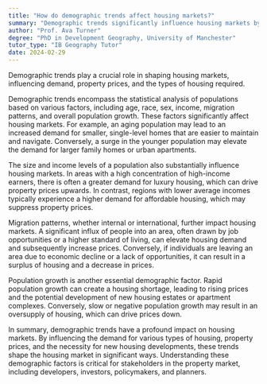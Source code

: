 ```yaml
---
title: "How do demographic trends affect housing markets?"
summary: "Demographic trends significantly influence housing markets by affecting demand, prices, and the types of housing needed."
author: "Prof. Ava Turner"
degree: "PhD in Development Geography, University of Manchester"
tutor_type: "IB Geography Tutor"
date: 2024-02-29
---
```


Demographic trends play a crucial role in shaping housing markets, influencing demand, property prices, and the types of housing required.

Demographic trends encompass the statistical analysis of populations based on various factors, including age, race, sex, income, migration patterns, and overall population growth. These factors significantly affect housing markets. For example, an aging population may lead to an increased demand for smaller, single-level homes that are easier to maintain and navigate. Conversely, a surge in the younger population may elevate the demand for larger family homes or urban apartments.

The size and income levels of a population also substantially influence housing markets. In areas with a high concentration of high-income earners, there is often a greater demand for luxury housing, which can drive property prices upwards. In contrast, regions with lower average incomes typically experience a higher demand for affordable housing, which may suppress property prices.

Migration patterns, whether internal or international, further impact housing markets. A significant influx of people into an area, often drawn by job opportunities or a higher standard of living, can elevate housing demand and subsequently increase prices. Conversely, if individuals are leaving an area due to economic decline or a lack of opportunities, it can result in a surplus of housing and a decrease in prices.

Population growth is another essential demographic factor. Rapid population growth can create a housing shortage, leading to rising prices and the potential development of new housing estates or apartment complexes. Conversely, slow or negative population growth may result in an oversupply of housing, which can drive prices down.

In summary, demographic trends have a profound impact on housing markets. By influencing the demand for various types of housing, property prices, and the necessity for new housing developments, these trends shape the housing market in significant ways. Understanding these demographic factors is critical for stakeholders in the property market, including developers, investors, policymakers, and planners.
    